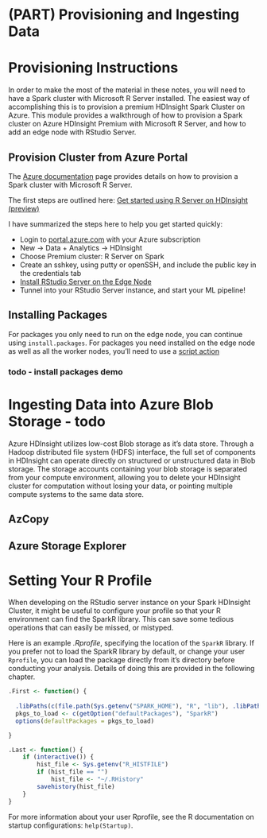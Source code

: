 # (PART) Provisioning and Ingesting Data {-}

# Provisioning Instructions

In order to make the most of the material in these notes, you will need to have a Spark cluster with Microsoft R Server installed. The easiest way of accomplishing this is to provision a premium HDInsight Spark Cluster on Azure. This module provides a walkthrough of how to provision a Spark cluster on Azure HDInsight Premium with Microsoft R Server, and how to add an edge node with RStudio Server.

## Provision Cluster from Azure Portal

The [Azure documentation](https://azure.microsoft.com/en-us/documentation/articles/hdinsight-hadoop-r-server-overview/) page provides details on how to provision a Spark cluster with Microsoft R Server.

The first steps are outlined here: [Get started using R Server on HDInsight (preview)](https://azure.microsoft.com/en-us/documentation/articles/hdinsight-hadoop-r-server-get-started/)

I have summarized the steps here to help you get started quickly:

* Login to [portal.azure.com](ms.portal.azure.com) with your Azure subscription
* New -> Data + Analytics -> HDInsight
* Choose Premium cluster: R Server on Spark
* Create an sshkey, using putty or openSSH, and include the public key in the credentials tab
* [Install RStudio Server on the Edge Node](https://azure.microsoft.com/en-us/documentation/articles/hdinsight-hadoop-r-server-install-r-studio/)
* Tunnel into your RStudio Server instance, and start your ML pipeline!

## Installing Packages

For packages you only need to run on the edge node, you can continue using `install.packages`. For packages you need installed on the edge node as well as all the worker nodes, you'll need to use a [script action](https://azure.microsoft.com/en-us/documentation/articles/hdinsight-hadoop-r-server-get-started/#install-r-packages)

### todo - install packages demo

# Ingesting Data into Azure Blob Storage - todo {#ingestion}

Azure HDInsight utilizes low-cost Blob storage as it's data store. Through a Hadoop distributed file system (HDFS) interface, the full set of components in HDInsight can operate directly on structured or unstructured data in Blob storage. The storage accounts containing your blob storage is separated from your compute environment, allowing you to delete your HDInsight cluster for computation without losing your data, or pointing multiple compute systems to the same data store.

## AzCopy

## Azure Storage Explorer

# Setting Your R Profile

When developing on the RStudio server instance on your Spark HDInsight Cluster, it might be useful to configure your profile so that your R environment can find the SparkR library. This can save some tedious operations that can easily be missed, or mistyped.

Here is an example *.Rprofile*, specifying the location of the `SparkR` library. If you prefer not to load the SparkR library by default, or change your user `Rprofile`, you can load the package directly from it's directory before conducting your analysis. Details of doing this are provided in the following chapter.

```r

.First <- function() {
  
  .libPaths(c(file.path(Sys.getenv("SPARK_HOME"), "R", "lib"), .libPaths()))
  pkgs_to_load <- c(getOption("defaultPackages"), "SparkR")
  options(defaultPackages = pkgs_to_load)

}

.Last <- function() {
    if (interactive()) {
        hist_file <- Sys.getenv("R_HISTFILE")
        if (hist_file == "")
            hist_file <- "~/.RHistory"
        savehistory(hist_file)
    }
}


```


For more information about your user Rprofile, see the R documentation on startup configurations: `help(Startup)`. 
